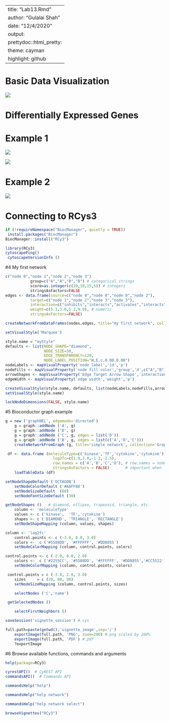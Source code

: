 
---
title: "Lab13.Rmd"
author: "Gulalai Shah"
date: "12/4/2020"
output:
  prettydoc::html_pretty:
    theme: cayman
    highlight: github
---



# Basic Data Visualization
![](basicdna.png)



# Differentially Expressed Genes

# Example 1

![](Example1Part1.png)


![](Example1Part2.png)


# Example 2

![](Example2.png)


# Connecting to RCys3
```r
if (!requireNamespace("BiocManager", quietly = TRUE))
 install.packages("BiocManager")
BiocManager::install("RCy3")
```
```r
library(RCy3)
cytoscapePing()
 cytoscapeVersionInfo ()
```
#4 My first network
```r
c("node 0","node 1","node 2","node 3")
           group=c("A","A","B","B") # categorical strings
           score=as.integer(c(20,10,15,5)) # integers
           stringsAsFactors=FALSE
edges <- data.frame(source=c("node 0","node 0","node 0","node 2"),
           target=c("node 1","node 2","node 3","node 3"),
           interaction=c("inhibits","interacts","activates","interacts"),  # optional
           weight=c(5.1,3.0,5.2,9.9), # numeric
           stringsAsFactors=FALSE)
```

```r
createNetworkFromDataFrames(nodes,edges, title="my first network", collection="DataFrame Example")
```

```r
setVisualStyle('Marquee')
```

```r
style.name = "myStyle"
defaults <- list(NODE_SHAPE="diamond",
                 NODE_SIZE=30,
                 EDGE_TRANSPARENCY=120,
                 NODE_LABEL_POSITION="W,E,c,0.00,0.00")
nodeLabels <- mapVisualProperty('node label','id','p')
nodeFills <- mapVisualProperty('node fill color','group','d',c("A","B"), c("#FF9900","#66AAAA"))
arrowShapes <- mapVisualProperty('Edge Target Arrow Shape','interaction','d',c("activates","inhibits","interacts"),c("Arrow","T","None"))
edgeWidth <- mapVisualProperty('edge width','weight','p')

createVisualStyle(style.name, defaults, list(nodeLabels,nodeFills,arrowShapes,edgeWidth))
setVisualStyle(style.name)

```

```r
lockNodeDimensions(FALSE, style.name)
```


#5 Bioconductor graph example
```r
g = new ('graphNEL', edgemode='directed')
    g = graph::addNode ('A', g)
    g = graph::addNode ('D', g)
    g = graph::addNode ('C', g, edges = list('D'))
    g = graph::addNode ('B', g, edges = list(c('A','D','C')))
    createNetworkFromGraph (g, title='simple network', collection='GraphNEL Example')

```
```r
 df <- data.frame (moleculeType=c('kinase','TF','cytokine','cytokine'),
                     log2fc=c(1.8,3.0,-1.2,-2.5),
                     row.names = c('A','B','C','D'), # row.names = node names
                     stringsAsFactors = FALSE)       # important when loading strings!
    loadTableData (df)
```

```r
setNodeShapeDefault ('OCTAGON')
    setNodeColorDefault ('#AAFF88')
    setNodeSizeDefault  (60)
    setNodeFontSizeDefault (30)
```
```r
getNodeShapes ()   # diamond, ellipse, trapezoid, triangle, etc.
    column <- 'moleculeType'
    values <- c ('kinase',  'TF','cytokine')
    shapes <- c ('DIAMOND', 'TRIANGLE', 'RECTANGLE')
    setNodeShapeMapping (column, values, shapes)
```
```r
column <- 'log2fc'
    control.points <- c (-3.0, 0.0, 3.0)
    colors <-  c ('#5588DD', '#FFFFFF', '#DD8855')
    setNodeColorMapping (column, control.points, colors)
```

```r
control.points <- c (-2.0, 0.0, 2.0)
    colors <-  c ('#2255CC', '#5588DD', '#FFFFFF', '#DD8855','#CC5522')
    setNodeColorMapping (column, control.points, colors)
```

```r
 control.points = c (-3.0, 2.0, 3.0)
    sizes     = c (20, 80, 90)
    setNodeSizeMapping (column, control.points, sizes)
```

```r
    selectNodes ('C','name')
```

```r
 getSelectedNodes ()
```

```r
    selectFirstNeighbors ()
```

```r
saveSession('vignette_session') #.cys
```

```r
full.path=paste(getwd(),'vignette_image',sep='/')
    exportImage(full.path, 'PNG', zoom=200) #.png scaled by 200%
    exportImage(full.path, 'PDF') #.pdf
    ?exportImage
```

#6 Browse available functions, commands and arguments

```r
help(package=RCy3)
```


```r
cyrestAPI()  # CyREST API
commandsAPI()  # Commands API
```

```r
commandsHelp("help")  
```

```r
commandsHelp("help network")  
```

```r
commandsHelp("help network select") 
```
```r
browseVignettes("RCy3")
```


